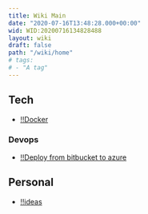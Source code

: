```yaml
---
title: Wiki Main
date: "2020-07-16T13:48:28.000+00:00"
wid: WID:20200716134828488
layout: wiki
draft: false
path: "/wiki/home"
# tags:
# - "A tag"
---
```


## Tech

- [!!Docker](WID:20200715221846176)

### Devops

- [!!Deploy from bitbucket to azure](WID:20200714182130065)

## Personal

- [!!ideas](WID:20200716140108290)
